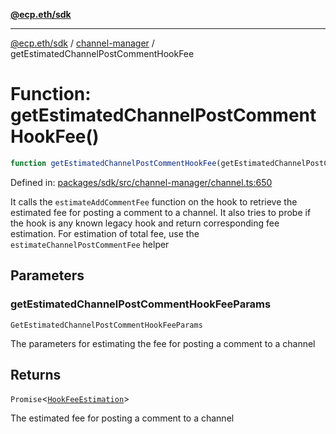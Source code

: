[**@ecp.eth/sdk**](../../index.mdx)

***

[@ecp.eth/sdk](/sdk-reference/index.mdx) / [channel-manager](/sdk-reference/channel-manager/index.mdx) / getEstimatedChannelPostCommentHookFee

# Function: getEstimatedChannelPostCommentHookFee()

```ts
function getEstimatedChannelPostCommentHookFee(getEstimatedChannelPostCommentHookFeeParams): Promise<HookFeeEstimation>;
```

Defined in: [packages/sdk/src/channel-manager/channel.ts:650](https://github.com/ecp-eth/comments-monorepo/blob/main/packages/sdk/src/channel-manager/channel.ts#L650)

It calls the `estimateAddCommentFee` function on the hook to retrieve the estimated fee for posting a comment to a channel.
It also tries to probe if the hook is any known legacy hook and return corresponding fee estimation.
For estimation of total fee, use the `estimateChannelPostCommentFee` helper

## Parameters

### getEstimatedChannelPostCommentHookFeeParams

`GetEstimatedChannelPostCommentHookFeeParams`

The parameters for estimating the fee for posting a comment to a channel

## Returns

`Promise`\<[`HookFeeEstimation`](/sdk-reference/channel-manager/types/type-aliases/HookFeeEstimation.mdx)\>

The estimated fee for posting a comment to a channel
